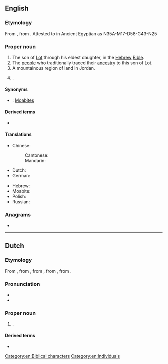{{also|MOAB|moAb}}
==English==
{{wikipedia}}

===Etymology===
From {{der|en|grc}}, from {{der|en|he|מוֹאָב|tr=mo'av}}. Attested to in Ancient Egyptian as {{cog|egy|mwjbw}} <hiero>N35A-M17-D58-G43-N25</hiero>

===Proper noun===
{{en-proper noun}}

# The son of [[Lot]] through his eldest daughter, in the [[Hebrew]] [[Bible]].
# The [[people]] who traditionally traced their [[ancestry]] to this son of Lot.
# A mountainous region of land in Jordan.
# {{place|en|city/county seat|co/Grand County|s/Utah|c/USA}}.

====Synonyms====
* {{qualifier|nation descended from Moab}}: [[Moabite]]s

====Derived terms====
* {{l|en|Moabite}}

====Translations====
{{trans-top}}
* Chinese:
*: Cantonese: {{t|yue|摩押|tr=mo1 aap3, mo1 aat3}}
*: Mandarin: {{t|cmn|摩押|tr=Móyā}}
* Dutch: {{t|nl|Moab|n}}
* German: {{t|de|Moab}}
{{trans-mid}}
* Hebrew: {{t+|he|מוֹאָב|sc=Hebr}}
* Moabite: {{t|obm|𐤌𐤀𐤁}}
* Polish: {{t+|pl|Moab|m}}
* Russian: {{t+|ru|Моа́в|m}}
{{trans-bottom}}

===Anagrams===
* {{anagrams|en|a=abmo|MOBA|Mabo|ambo|boma}}

[[Category:en:Biblical characters]]
[[Category:en:Individuals]]

----

==Dutch==

===Etymology===
From {{inh|nl|dum|moab}}, from {{der|nl|odt|moab}}, from {{der|nl|la|Mōab}}, from {{der|nl|grc|}}, from {{der|nl|hbo|מוֹאָב}}.

===Pronunciation===
* {{IPA|nl|/ˈmoː.ɑp/}}
* {{hyphenation|nl|Mo|ab}}

===Proper noun===
{{nl-proper noun|n}}

# {{lb|nl|historical}} {{l|en|Moab}} {{gloss|people and land in modern-day Jordan}}.

====Derived terms====
* {{l|nl|Moabiet}}